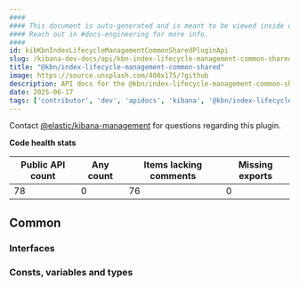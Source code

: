 ```yaml
---
####
#### This document is auto-generated and is meant to be viewed inside our experimental, new docs system.
#### Reach out in #docs-engineering for more info.
####
id: kibKbnIndexLifecycleManagementCommonSharedPluginApi
slug: /kibana-dev-docs/api/kbn-index-lifecycle-management-common-shared
title: "@kbn/index-lifecycle-management-common-shared"
image: https://source.unsplash.com/400x175/?github
description: API docs for the @kbn/index-lifecycle-management-common-shared plugin
date: 2025-06-17
tags: ['contributor', 'dev', 'apidocs', 'kibana', '@kbn/index-lifecycle-management-common-shared']
---
```




Contact [@elastic/kibana-management](https://github.com/orgs/elastic/teams/kibana-management) for questions regarding this plugin.

**Code health stats**

| Public API count  | Any count | Items lacking comments | Missing exports |
|-------------------|-----------|------------------------|-----------------|
| 78 | 0 | 76 | 0 |

## Common

### Interfaces
<DocDefinitionList data={kbnIndexLifecycleManagementCommonSharedObj.common.interfaces}/>

### Consts, variables and types
<DocDefinitionList data={kbnIndexLifecycleManagementCommonSharedObj.common.misc}/>

